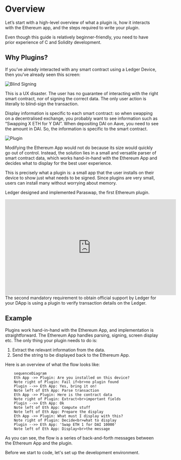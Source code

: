 
# Overview

Let’s start with a high-level overview of what a plugin is, how it interacts with the Ethereum app, and the steps required to write your plugin.

<Callout type="info" emoji="👉">
  Even though this guide is relatively beginner-friendly, you need to have prior experience of C and Solidity development.
</Callout>

## Why Plugins?

If you’ve already interacted with any smart contract using a Ledger Device, then you’ve already seen this screen:

![Blind Signing](/blind-signing.png)

This is a UX disaster. The user has no guarantee of interacting with the right smart contract, nor of signing the correct data. The only user action is literally to blind-sign the transaction.

Display information is specific to each smart contract: so when swapping on a decentralised exchange, you probably want to see information such as “Swapping X ETH for Y DAI”. When depositing DAI on Aave, you need to see the amount in DAI. So, the information is specific to the smart contract.


![Plugin](/plugin.png)

Modifying the Ethereum App would not do because its size would quickly go out of control. Instead, the solution lies in a small and versatile parser of smart contract data, which works hand-in-hand with the Ethereum App and decides what to display for the best user experience.

This is precisely what a plugin is: a small app that the user installs on their device to show just what needs to be signed. Since plugins are very small, users can install many without worrying about memory.

Ledger designed and implemented Paraswap, the first Ethereum plugin.

<iframe width="560" height="315" src="https://www.youtube-nocookie.com/embed/18lLOVoQtNo" title="YouTube video player" frameborder="0" allow="accelerometer; autoplay; clipboard-write; encrypted-media; gyroscope; picture-in-picture" allowfullscreen></iframe>

<Callout type="info" emoji="👉">
  The second mandatory requirement to obtain official support by Ledger for your DApp is using a plugin to verify transaction details on the Ledger.
</Callout>

## Example

Plugins work hand-in-hand with the Ethereum App, and implementation is straightforward. The Ethereum App handles parsing, signing, screen display etc. The only thing your plugin needs to do is:

1. Extract the relevant information from the data.
2. Send the string to be displayed back to the Ethereum App.

Here is an overview of what the flow looks like:

```mermaid
    sequenceDiagram
    Eth App ->> Plugin: Are you installed on this device?
    Note right of Plugin: Fail if<br>no plugin found
    Plugin -->> Eth App: Yes, bring it on!
    Note left of Eth App: Parse transaction
    Eth App ->> Plugin: Here is the contract data
    Note right of Plugin: Extract<br>important fields
    Plugin -->> Eth App: Ok
    Note left of Eth App: Compute stuff
    Note left of Eth App: Prepare the display
    Eth App ->> Plugin: What must I display with this?
    Note right of Plugin: Decide<br>what to display
    Plugin -->> Eth App: 'Swap ETH 1 for DAI 10000'
    Note left of Eth App: Display<br>the message
```

As you can see, the flow is a series of back-and-forth messages between the Ethereum App and the plugin.

Before we start to code, let's set up the development environment.
